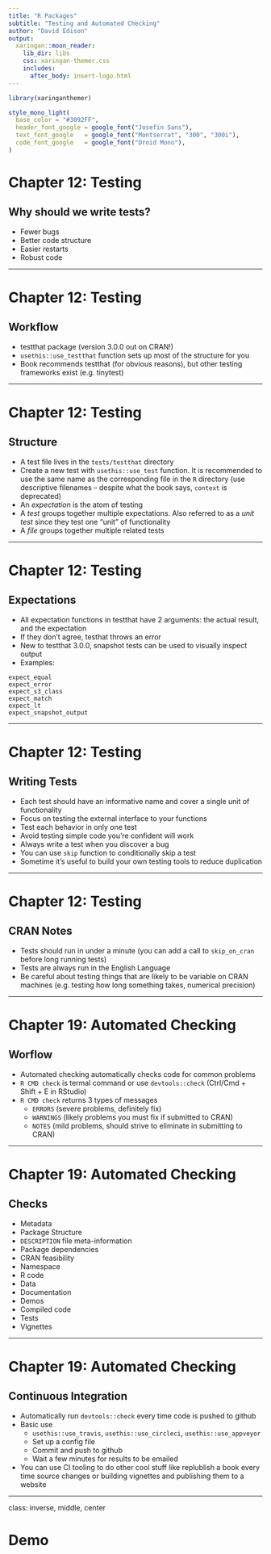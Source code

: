 ```yaml
---
title: "R Packages"
subtitle: "Testing and Automated Checking"
author: "David Edison"
output:
  xaringan::moon_reader:
    lib_dir: libs
    css: xaringan-themer.css
    includes:
      after_body: insert-logo.html
---
```


```r
library(xaringanthemer)
```

```r
style_mono_light(
  base_color = "#3092FF",
  header_font_google = google_font("Josefin Sans"),
  text_font_google   = google_font("Montserrat", "300", "300i"),
  code_font_google   = google_font("Droid Mono"),
)
```

# Chapter 12: Testing

## Why should we write tests?

- Fewer bugs
- Better code structure
- Easier restarts
- Robust code

---

# Chapter 12: Testing

## Workflow

- testthat package (version 3.0.0 out on CRAN!)
- `usethis::use_testthat` function sets up most of the structure for you
- Book recommends testthat (for obvious reasons), but other testing frameworks exist (e.g. tinytest)

---

# Chapter 12: Testing

## Structure

- A test file lives in the `tests/testthat` directory
- Create a new test with `usethis::use_test` function. It is recommended to use the same name as the corresponding file in the `R` directory (use descriptive filenames -- despite what the book says, `context` is deprecated)
- An *expectation* is the atom of testing
- A *test* groups together multiple expectations. Also referred to as a *unit test* since they test one "unit" of functionality
- A *file* groups together multiple related tests

---

# Chapter 12: Testing

## Expectations

- All expectation functions in testthat have 2 arguments: the actual result, and the expectation
- If they don't agree, testhat throws an error
- New to testthat 3.0.0, snapshot tests can be used to visually inspect output
- Examples:
```
expect_equal
expect_error
expect_s3_class
expect_match
expect_lt
expect_snapshot_output
```
---

# Chapter 12: Testing

## Writing Tests

- Each test should have an informative name and cover a single unit of functionality
- Focus on testing the external interface to your functions
- Test each behavior in only one test
- Avoid testing simple code you're confident will work
- Always write a test when you discover a bug
- You can use `skip` function to conditionally skip a test
- Sometime it's useful to build your own testing tools to reduce duplication

---

# Chapter 12: Testing

## CRAN Notes

- Tests should run in under a minute (you can add a call to `skip_on_cran` before long running tests)
- Tests are always run in the English Language
- Be careful about testing things that are likely to be variable on CRAN machines (e.g. testing how long something takes, numerical precision)

---

# Chapter 19: Automated Checking 

## Worflow

- Automated checking automatically checks code for common problems
- `R CMD check` is termal command or use `devtools::check` (Ctrl/Cmd + Shift + E in RStudio)
- `R CMD check` returns 3 types of messages
  - `ERRORS` (severe problems, definitely fix)
  - `WARNINGS` (likely problems you must fix if submitted to CRAN)
  - `NOTES` (mild problems, should strive to eliminate in submitting to CRAN)
  
---

# Chapter 19: Automated Checking 

## Checks

- Metadata 
- Package Structure 
- `DESCRIPTION` file meta-information
- Package dependencies
- CRAN feasibility
- Namespace
- R code
- Data
- Documentation
- Demos
- Compiled code
- Tests
- Vignettes

---

# Chapter 19: Automated Checking 

## Continuous Integration

- Automatically run `devtools::check` every time code is pushed to github
- Basic use
  - `usethis::use_travis`, `usethis::use_circleci`, `usethis::use_appveyor`
  - Set up a config file
  - Commit and push to github
  - Wait a few minutes for results to be emailed
- You can use CI tooling to do other cool stuff like replublish a book every time source changes or building vignettes and publishing them to a website

---

class: inverse, middle, center

# Demo

